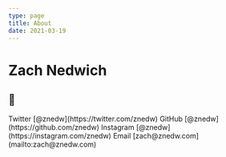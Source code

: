 ```yaml
---
type: page
title: About
date: 2021-03-19
---
```


# Zach Nedwich

## 👋

<div>
  Twitter [@znedw](https://twitter.com/znedw)
  GitHub [@znedw](https://github.com/znedw)
  Instagram [@znedw](https://instagram.com/znedw)
  Email [zach@znedw.com](mailto:zach@znedw.com)
</div>
